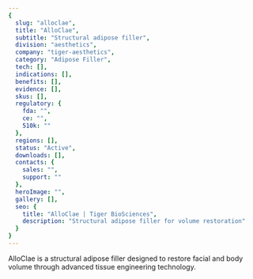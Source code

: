 ```yaml
---
{
  slug: "alloclae",
  title: "AlloClae",
  subtitle: "Structural adipose filler",
  division: "aesthetics",
  company: "tiger-aesthetics",
  category: "Adipose Filler",
  tech: [],
  indications: [],
  benefits: [],
  evidence: [],
  skus: [],
  regulatory: {
    fda: "",
    ce: "",
    510k: ""
  },
  regions: [],
  status: "Active",
  downloads: [],
  contacts: {
    sales: "",
    support: ""
  },
  heroImage: "",
  gallery: [],
  seo: {
    title: "AlloClae | Tiger BioSciences",
    description: "Structural adipose filler for volume restoration"
  }
}
---
```

AlloClae is a structural adipose filler designed to restore facial and body volume through advanced tissue engineering technology.
